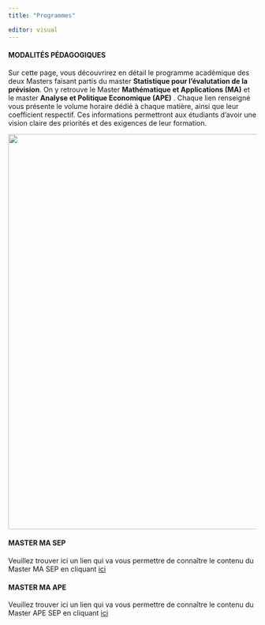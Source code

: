 ```yaml
---
title: "Programmes"

editor: visual
---
```


#### MODALITÉS PÉDAGOGIQUES

Sur cette page, vous découvrirez en détail le programme académique des deux Masters faisant partis du master **Statistique pour l'évalutation de la prévision**. On y retrouve le Master **Mathématique et Applications (MA)** et le master **Analyse et Politique Economique (APE)** . Chaque lien renseigné vous présente le volume horaire dédié à chaque matière, ainsi que leur coefficient respectif. Ces informations permettront aux étudiants d’avoir une vision claire des priorités et des exigences de leur formation.

![](Images/24.jpg){fig-align="center" width="800"}

#### MASTER MA SEP


Veuillez trouver ici un lien qui va vous permettre de connaître le contenu du Master MA SEP en cliquant [ici](https://www.univ-reims.fr/formation/catalogue-de-formation/master-mathematiques-et-applications,23515,38949.html?args=R9qFsCnMmKDtxCa17YTDkHVqaqbfYRXwwTnCVt2witCDUIiVoUdkeMDp%2AXGEGm2SMIhvMbuZ3_kOrRxvJlk6dOorIryuNioRCyFFyPAvhl9tCdwYdtHRrwAvNC1tDg_H&formation_id=599#educationalOrganizations)

#### MASTER MA APE

Veuillez trouver ici un lien qui va vous permettre de connaître le contenu du Master APE SEP en cliquant [ici](https://www.univ-reims.fr/formation/catalogue-de-formation/master-analyse-et-politique-economique,23515,38949.html?args=R9qFsCnMmKDtxCa17YTDkHVqaqbfYRXwwTnCVt2witCDUIiVoUdkeMDp*XGEGm2SMIhvMbuZ3_kOrRxvJlk6dOorIryuNioRCyFFyPAvhl9tCdwYdtHRrwAvNC1tDg_H&formation_id=684#educationalOrganizations)
